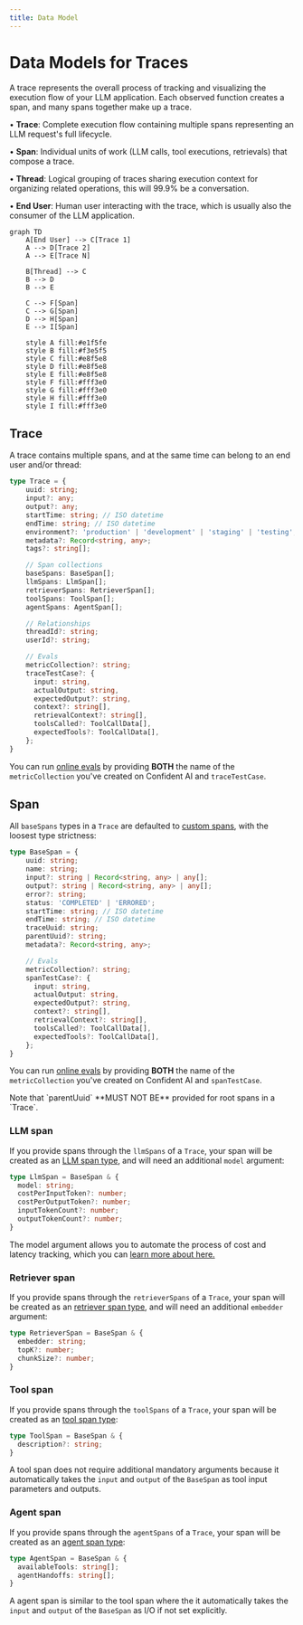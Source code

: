 ```yaml
---
title: Data Model
---
```



# Data Models for Traces

A trace represents the overall process of tracking and visualizing the execution flow of your LLM application. Each observed function creates a span, and many spans together make up a trace.

• **Trace**: Complete execution flow containing multiple spans representing an LLM request's full lifecycle.

• **Span**: Individual units of work (LLM calls, tool executions, retrievals) that compose a trace.

• **Thread**: Logical grouping of traces sharing execution context for organizing related operations, this will 99.9% be a conversation.

• **End User**: Human user interacting with the trace, which is usually also the consumer of the LLM application.

```mermaid
graph TD
    A[End User] --> C[Trace 1]
    A --> D[Trace 2]
    A --> E[Trace N]
    
    B[Thread] --> C
    B --> D
    B --> E
    
    C --> F[Span]
    C --> G[Span]
    D --> H[Span]
    E --> I[Span]
    
    style A fill:#e1f5fe
    style B fill:#f3e5f5
    style C fill:#e8f5e8
    style D fill:#e8f5e8
    style E fill:#e8f5e8
    style F fill:#fff3e0
    style G fill:#fff3e0
    style H fill:#fff3e0
    style I fill:#fff3e0
```

## Trace

A trace contains multiple spans, and at the same time can belong to an end user and/or thread:

```typescript filename="trace.d.ts"
type Trace = {
    uuid: string;
    input?: any;
    output?: any;
    startTime: string; // ISO datetime
    endTime: string; // ISO datetime
    environment?: 'production' | 'development' | 'staging' | 'testing';
    metadata?: Record<string, any>;
    tags?: string[];

    // Span collections
    baseSpans: BaseSpan[];
    llmSpans: LlmSpan[];
    retrieverSpans: RetrieverSpan[];
    toolSpans: ToolSpan[];
    agentSpans: AgentSpan[];

    // Relationships
    threadId?: string;
    userId?: string;

    // Evals
    metricCollection?: string;
    traceTestCase?: {
      input: string,
      actualOutput: string,
      expectedOutput?: string,
      context?: string[],
      retrievalContext?: string[],
      toolsCalled?: ToolCallData[],
      expectedTools?: ToolCallData[],
    };
}
```

You can run [online evals](/docs/llm-tracing/online-evaluations) by providing **BOTH** the name of the `metricCollection` you've created on Confident AI and `traceTestCase`.

## Span

All `baseSpans` types in a `Trace` are defaulted to [custom spans](/docs/llm-tracing/tracing-features/span-types#custom-span), with the loosest type strictness:

```typescript filename="span.d.ts"
type BaseSpan = {
    uuid: string;
    name: string;
    input?: string | Record<string, any> | any[];
    output?: string | Record<string, any> | any[];
    error?: string;
    status: 'COMPLETED' | 'ERRORED';
    startTime: string; // ISO datetime
    endTime: string; // ISO datetime
    traceUuid: string;
    parentUuid?: string;
    metadata?: Record<string, any>;

    // Evals
    metricCollection?: string;
    spanTestCase?: {
      input: string,
      actualOutput: string,
      expectedOutput?: string,
      context?: string[],
      retrievalContext?: string[],
      toolsCalled?: ToolCallData[],
      expectedTools?: ToolCallData[],
    };
}
```

You can run [online evals](/docs/llm-tracing/online-evaluations) by providing **BOTH** the name of the `metricCollection` you've created on Confident AI and `spanTestCase`.

<Callout type="warning">
Note that `parentUuid` **MUST NOT BE** provided for root spans in a `Trace`.
</Callout>

### LLM span 

If you provide spans through the `llmSpans` of a `Trace`, your span will be created as an [LLM span type](/docs/llm-tracing/tracing-features/span-types#llm-span), and will need an additional `model` argument:

```typescript filename="llm-span.d.ts"
type LlmSpan = BaseSpan & {
  model: string;
  costPerInputToken?: number;
  costPerOutputToken?: number;
  inputTokenCount?: number;
  outputTokenCount?: number;
}
```

The model argument allows you to automate the process of cost and latency tracking, which you can [learn more about here.](/docs/llm-tracing/latency-and-cost-tracking)

### Retriever span

If you provide spans through the `retrieverSpans` of a `Trace`, your span will be created as an [retriever span type](/docs/llm-tracing/tracing-features/span-types#retriever-span), and will need an additional `embedder` argument:

```typescript filename="retriever-span.d.ts"
type RetrieverSpan = BaseSpan & {
  embedder: string;
  topK?: number;
  chunkSize?: number;
}
```

### Tool span

If you provide spans through the `toolSpans` of a `Trace`, your span will be created as an [tool span type](/docs/llm-tracing/tracing-features/span-types#tool-span):

```typescript filename="tool-span.d.ts"
type ToolSpan = BaseSpan & {
  description?: string;
}
```

A tool span does not require additional mandatory arguments because it automatically takes the `input` and `output` of the `BaseSpan` as tool input parameters and outputs.

### Agent span

If you provide spans through the `agentSpans` of a `Trace`, your span will be created as an [agent span type](/docs/llm-tracing/tracing-features/span-types#agent-span):

```typescript filename="agent-span.d.ts"
type AgentSpan = BaseSpan & {
  availableTools: string[];
  agentHandoffs: string[];
}
```

A agent span is similar to the tool span where the it automatically takes the `input` and `output` of the `BaseSpan` as I/O if not set explicitly.